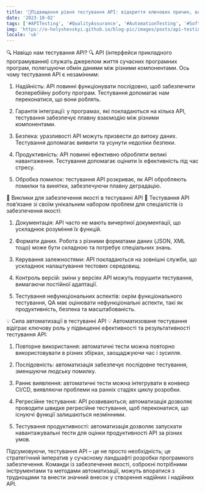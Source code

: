 ```yaml
---
title: '🚀Підвищення рівня тестування API: відкриття ключових причин, викликів і потужності автоматизації!🌐'
date: '2023-10-02'
tags: ['#APITesting', '#QualityAssurance', '#AutomationTesting', '#SoftwareDevelopment', '#QA', '#SoftwareTesting']
img: 'https://o-holyshevskyi.github.io/blog-pic/images/posts/api-testing.png'
locale: 'uk'
---
```


🔍 Навіщо нам тестування API? 🔍
API (інтерфейси прикладного програмування) служать джерелом життя сучасних програмних програм, полегшуючи обмін даними між різними компонентами. Ось чому тестування API є незамінним:

1. Надійність: API повинні функціонувати послідовно, щоб забезпечити безперебійну роботу програм. Тестування допомагає нам переконатися, що вони роблять.

2. Гарантія інтеграції: у програмах, які покладаються на кілька API, тестування забезпечує плавну взаємодію між різними компонентами.

3. Безпека: уразливості API можуть призвести до витоку даних. Тестування допомагає виявити та усунути недоліки безпеки.

4. Продуктивність: API повинні ефективно обробляти великі навантаження. Тестування допомагає оцінити їх ефективність під час стресу.

5. Обробка помилок: тестування API розкриває, як API обробляють помилки та винятки, забезпечуючи плавну деградацію.

🤔 Виклики для забезпечення якості в тестуванні API 🤔
Тестування API пов’язане зі своїм унікальним набором проблем для спеціалістів із забезпечення якості:

1. Документація: API часто не мають вичерпної документації, що ускладнює розуміння їх функцій.

2. Формати даних. Робота з різними форматами даних (JSON, XML тощо) може бути складною та потребує спеціальних знань.

3. Керування залежностями: API покладаються на зовнішні служби, що ускладнює налаштування тестових середовищ.

4. Контроль версій: зміни у версіях API можуть порушити тестування, вимагаючи постійної адаптації.

5. Тестування нефункціональних аспектів: окрім функціонального тестування, QA має оцінювати нефункціональні аспекти, такі як продуктивність, безпека та масштабованість.

💡 Сила автоматизації в тестуванні API 💡
Автоматизоване тестування відіграє ключову роль у підвищенні ефективності та результативності тестування API:

1. Повторне використання: автоматичні тести можна повторно використовувати в різних збірках, заощаджуючи час і зусилля.

2. Послідовність: автоматизація забезпечує послідовне тестування, зменшуючи людську помилку.

3. Раннє виявлення: автоматичні тести можна інтегрувати в конвеєр CI/CD, виявляючи проблеми на ранніх стадіях циклу розробки.

4. Регресійне тестування: API розвиваються; автоматизація дозволяє проводити швидке регресійне тестування, щоб переконатися, що існуючі функції залишаються незмінними.

5. Тестування продуктивності: автоматизація дозволяє запускати навантажувальні тести для оцінки продуктивності API за різних умов.

Підсумовуючи, тестування API – це не просто необхідність; це стратегічний імператив у сучасному ландшафті розробки програмного забезпечення. Команди із забезпечення якості, озброєні потрібними інструментами та методами автоматизації, можуть впоратися з труднощами та внести значний внесок у створення надійних і надійних API.